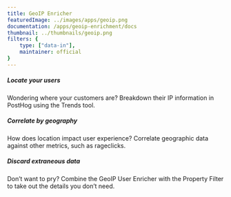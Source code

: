```yaml
---
title: GeoIP Enricher
featuredImage: ../images/apps/geoip.png
documentation: /apps/geoip-enrichment/docs
thumbnail: ../thumbnails/geoip.png
filters: {
    type: ["data-in"],
    maintainer: official
}
---
```


<Section
    divider={false}
    title="Add geographic data to PostHog events and persons using IP addresses, to enhance your insights."
    size="full"
    cols={3}
>
    <div>
        <h5>Locate your users</h5>
        <p>Wondering where your customers are? Breakdown their IP information in PostHog using the Trends tool.</p>
    </div>
    <div>
        <h5>Correlate by geography</h5>
        <p>How does location impact user experience? Correlate geographic data against other metrics, such as rageclicks.</p>
    </div>
    <div>
        <h5>Discard extraneous data</h5>
        <p>Don’t want to pry? Combine the GeoIP User Enricher with the Property Filter to take out the details you don’t need.</p>
    </div>
</Section>

<TutorialsSlider topic="geoip" />

<Documentation />